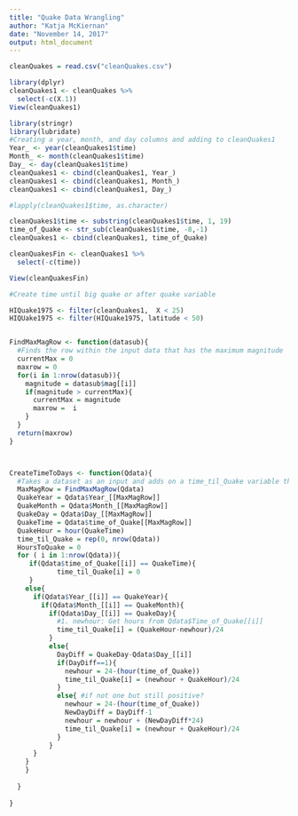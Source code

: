 ```yaml
---
title: "Quake Data Wrangling"
author: "Katja McKiernan"
date: "November 14, 2017"
output: html_document
---
```



```r
cleanQuakes = read.csv("cleanQuakes.csv")

library(dplyr)
cleanQuakes1 <- cleanQuakes %>%
  select(-c(X.1))
View(cleanQuakes1)
```



```r
library(stringr)
library(lubridate)
#Creating a year, month, and day columns and adding to cleanQuakes1
Year_ <- year(cleanQuakes1$time)
Month_ <- month(cleanQuakes1$time)
Day_ <- day(cleanQuakes1$time)
cleanQuakes1 <- cbind(cleanQuakes1, Year_)
cleanQuakes1 <- cbind(cleanQuakes1, Month_)
cleanQuakes1 <- cbind(cleanQuakes1, Day_)

#lapply(cleanQuakes1$time, as.character)

cleanQuakes1$time <- substring(cleanQuakes1$time, 1, 19)
time_of_Quake <- str_sub(cleanQuakes1$time, -8,-1)
cleanQuakes1 <- cbind(cleanQuakes1, time_of_Quake)

cleanQuakesFin <- cleanQuakes1 %>%
  select(-c(time))

View(cleanQuakesFin)
```


```r
#Create time until big quake or after quake variable

HIQuake1975 <- filter(cleanQuakes1,  X < 25)
HIQUake1975 <- filter(HIQuake1975, latitude < 50)


FindMaxMagRow <- function(datasub){
  #Finds the row within the input data that has the maximum magnitude
  currentMax = 0
  maxrow = 0
  for(i in 1:nrow(datasub)){
    magnitude = datasub$mag[[i]]
    if(magnitude > currentMax){
      currentMax = magnitude
      maxrow =  i
    }
  }
  return(maxrow)
}



CreateTimeToDays <- function(Qdata){
  #Takes a dataset as an input and adds on a time_til_Quake variable that contains the number of days prior to or after the biggest quake in that dataset; For example if the largest quake occurred on January 5, 1988 at 6 pm, then a quake that occurred in the same region on January 4, 1988 at 5pm would be assigned time_til_Quake =(1.0417). It will be negative if it is an aftershock.
  MaxMagRow = FindMaxMagRow(Qdata)
  QuakeYear = Qdata$Year_[[MaxMagRow]]
  QuakeMonth = Qdata$Month_[[MaxMagRow]]
  QuakeDay = Qdata$Day_[[MaxMagRow]]
  QuakeTime = Qdata$time_of_Quake[[MaxMagRow]]
  QuakeHour = hour(QuakeTime)
  time_til_Quake = rep(0, nrow(Qdata))
  HoursToQuake = 0
  for ( i in 1:nrow(Qdata)){
     if(Qdata$time_of_Quake[[i]] == QuakeTime){
            time_til_Quake[i] = 0
     }
    else{
      if(Qdata$Year_[[i]] == QuakeYear){
        if(Qdata$Month_[[i]] == QuakeMonth){
          if(Qdata$Day_[[i]] == QuakeDay){
            #1. newhour: Get hours from Qdata$Time_of_Quake[[i]]
            time_til_Quake[i] = (QuakeHour-newhour)/24
          }
          else{
            DayDiff = QuakeDay-Qdata$Day_[[i]]
            if(DayDiff==1){
              newhour = 24-(hour(time_of_Quake))
              time_til_Quake[i] = (newhour + QuakeHour)/24
            }
            else{ #if not one but still positive?
              newhour = 24-(hour(time_of_Quake))
              NewDayDiff = DayDiff-1
              newhour = newhour + (NewDayDiff*24)
              time_til_Quake[i] = (newhour + QuakeHour)/24
            }
          }
      }
    }
    }
    
  }
  
}



```

